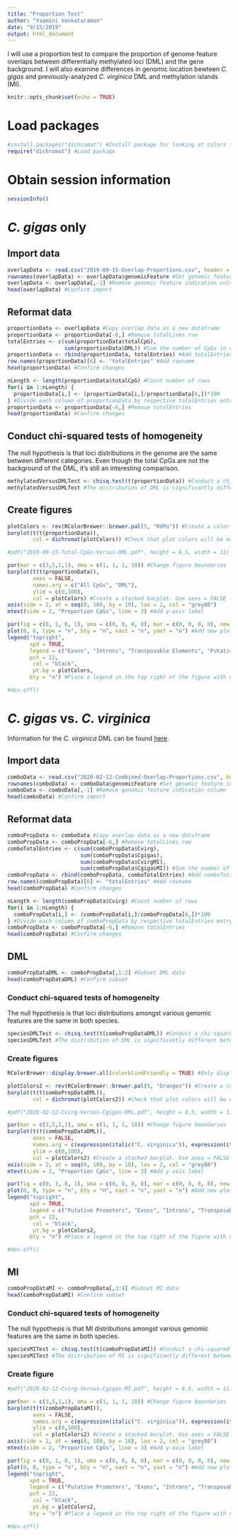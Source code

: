 ```yaml
---
title: "Proportion Test"
author: "Yaamini Venkataraman"
date: "9/15/2019"
output: html_document
---
```


I will use a proportion test to compare the proportion of genome feature overlaps between differentially methylated loci (DML) and the gene background. I will also examine differences in genomic location bewteen *C. gigas* and previously-analyzed *C. virginica* DML and methylation islands (MI).

```r
knitr::opts_chunk$set(echo = TRUE)
```

# Load packages

```r
#install.packages("dichromat") #Install package for looking at colors from colorblind perspective
require("dichromat") #Load package
```

# Obtain session information

```r
sessionInfo()
```

# *C. gigas* only

## Import data

```r
overlapData <- read.csv("2019-09-15-Overlap-Proportions.csv", header = TRUE)
rownames(overlapData) <- overlapData$genomicFeature #Set genomic feature indication and rownames
overlapData <- overlapData[,-1] #Remove genomic feature indication column
head(overlapData) #Confirm import
```

## Reformat data

```r
proportionData <- overlapData #Copy overlap data as a new dataframe
proportionData <- proportionData[-6,] #Remove totalLines row
totalEntries <- c(sum(proportionData$totalCpG),
                  sum(proportionData$DML)) #Sum the number of CpGs in each category
proportionData <- rbind(proportionData, totalEntries) #Add totalEntries to bottom of proportionData
row.names(proportionData)[6] <- "totalEntries" #Add rowname
head(proportionData) #Confirm changes
```

```r
nLength <- length(proportionData$totalCpG) #Count number of rows
for(i in 1:nLength) {
  proportionData[i,] <- (proportionData[i,]/proportionData[6,])*100
} #Divide each column of proportionData by respective totalEntries entry. Multiply by 100 and and save the percentage
proportionData <- proportionData[-6,] #Remove totalEntries
head(proportionData) #Confirm changes
```

## Conduct chi-squared tests of homogeneity

The null hypothesis is that loci distributions in the genome are the same between different categories. Even though the total CpGs are not the background of the DML, it's still an interesting comparison.

```r
methylatedVersusDMLTest <- chisq.test(t(proportionData)) #Conduct a chi-squared test
methylatedVersusDMLTest #The distribution of DML is significantly different from CpGs.
```

## Create figures

```r
plotColors <- rev(RColorBrewer::brewer.pal(5, "RdPu")) #Create a color palette for the barplots. Use 5 purple shades from RColorBrewer. Reverse the order so the darkest shade is used first.
barplot(t(t(proportionData)),
        col = dichromat(plotColors)) #Check that plot colors will be easy to interpret for those with color blindness
```

```r
#pdf("2019-09-15-Total-CpGs-Versus-DML.pdf", height = 8.5, width = 11)

par(mar = c(3,5,1,1), oma = c(1, 1, 1, 10)) #Change figure boundaries
barplot(t(t(proportionData)), 
        axes = FALSE, 
        names.arg = c("All CpGs", "DML"),
        ylim = c(0,100),
        col = plotColors) #Create a stacked barplot. Use axes = FALSE to remove the y-axis and names.arg to set labels on the x-axis.
axis(side = 2, at = seq(0, 100, by = 10), las = 2, col = "grey80")
mtext(side = 2, "Proportion CpGs", line = 3) #Add y-axis label

par(fig = c(0, 1, 0, 1), oma = c(0, 0, 0, 0), mar = c(0, 0, 0, 0), new = TRUE) #Create new plot
plot(0, 0, type = "n", bty = "n", xaxt = "n", yaxt = "n") #Add new plot on top of current plot
legend("topright",
       xpd = TRUE,
       legend = c("Exons", "Introns", "Transposable Elements", "Putative Promoters", "Other"),
       pch = 22, 
        col = "black", 
        pt.bg = plotColors,
       bty = "n") #Place a legend in the top right of the figure with no box

#dev.off()
```

# *C. gigas* vs. *C. virginica*

Information for the *C. virginica* DML can be found [here](https://github.com/epigeneticstoocean/paper-gonad-meth).

## Import data

```r
comboData <- read.csv("2020-02-12-Combined-Overlap-Proportions.csv", header = TRUE)
rownames(comboData) <- comboData$genomicFeature #Set genomic feature indication and rownames
comboData <- comboData[,-1] #Remove genomic feature indication column
head(comboData) #Confirm import
```

## Reformat data

```r
comboPropData <- comboData #Copy overlap data as a new dataframe
comboPropData <- comboPropData[-6,] #Remove totalLines row
comboTotalEntries <- c(sum(comboPropData$Cvirg),
                       sum(comboPropData$Cgigas),
                       sum(comboPropData$CvirgMI),
                       sum(comboPropData$CgigasMI)) #Sum the number of CpGs in each category
comboPropData <- rbind(comboPropData, comboTotalEntries) #Add comboTotalEntries to bottom of proportionData
row.names(comboPropData)[6] <- "totalEntries" #Add rowname
head(comboPropData) #Confirm changes
```

```r
nLength <- length(comboPropData$Cvirg) #Count number of rows
for(i in 1:nLength) {
  comboPropData[i,] <- (comboPropData[i,]/comboPropData[6,])*100
} #Divide each column of comboPropData by respective totalEntries entry. Multiply by 100 and and save the percentage
comboPropData <- comboPropData[-6,] #Remove totalEntries
head(comboPropData) #Confirm changes
```

## DML

```r
comboPropDataDML <- comboPropData[,1:2] #Subset DML data
head(comboPropDataDML) #Confirm subset
```

### Conduct chi-squared tests of homogeneity

The null hypothesis is that loci distributions amongst various genomic features are the same in both species.

```r
speciesDMLTest <- chisq.test(t(comboPropDataDML)) #Conduct a chi-squared test
speciesDMLTest #The distribution of DML is significantly different between species.
```

### Create figures

```r
RColorBrewer::display.brewer.all(colorblindFriendly = TRUE) #Only display colorblind-friendly palettes
```


```r
plotColors2 <- rev(RColorBrewer::brewer.pal(5, "Oranges")) #Create a color palette for the barplots. Use 5 purple shades from RColorBrewer. Reverse the order so the darkest shade is used first.
barplot(t(t(comboPropDataDML)),
        col = dichromat(plotColors2)) #Check that plot colors will be easy to interpret for those with color blindness
```

```r
#pdf("2020-02-12-Cvirg-Versus-Cgigas-DML.pdf", height = 8.5, width = 11)

par(mar = c(3,5,1,1), oma = c(1, 1, 1, 10)) #Change figure boundaries
barplot(t(t(comboPropDataDML)), 
        axes = FALSE, 
        names.arg = c(expression(italic("C. virginica")), expression(italic("C. gigas"))),
        ylim = c(0,100),
        col = plotColors2) #Create a stacked barplot. Use axes = FALSE to remove the y-axis and names.arg to set labels on the x-axis. Use expression(italic()) to italicize species names
axis(side = 2, at = seq(0, 100, by = 10), las = 2, col = "grey80")
mtext(side = 2, "Proportion CpGs", line = 3) #Add y-axis label

par(fig = c(0, 1, 0, 1), oma = c(0, 0, 0, 0), mar = c(0, 0, 0, 0), new = TRUE) #Create new plot
plot(0, 0, type = "n", bty = "n", xaxt = "n", yaxt = "n") #Add new plot on top of current plot
legend("topright",
       xpd = TRUE,
       legend = c("Putative Promoters", "Exons", "Introns", "Transposable Elements", "Other"),
       pch = 22, 
        col = "black", 
        pt.bg = plotColors2,
       bty = "n") #Place a legend in the top right of the figure with no box

#dev.off()
```

## MI

```r
comboPropDataMI <- comboPropData[,3:4] #Subset MI data
head(comboPropDataMI) #Confirm subset
```

### Conduct chi-squared tests of homogeneity

The null hypothesis is that MI distributions amongst various genomic features are the same in both species.

```r
speciesMITest <- chisq.test(t(comboPropDataMI)) #Conduct a chi-squared test
speciesMITest #The distribution of MI is significantly different between species.
```

### Create figure

```r
#pdf("2020-02-12-Cvirg-Versus-Cgigas-MI.pdf", height = 8.5, width = 11)

par(mar = c(3,5,1,1), oma = c(1, 1, 1, 10)) #Change figure boundaries
barplot(t(t(comboPropDataMI)), 
        axes = FALSE, 
        names.arg = c(expression(italic("C. virginica")), expression(italic("C. gigas"))),
        ylim = c(0,100),
        col = plotColors2) #Create a stacked barplot. Use axes = FALSE to remove the y-axis and names.arg to set labels on the x-axis. Use expression(italic()) to italicize species names
axis(side = 2, at = seq(0, 100, by = 10), las = 2, col = "grey80")
mtext(side = 2, "Proportion CpGs", line = 3) #Add y-axis label

par(fig = c(0, 1, 0, 1), oma = c(0, 0, 0, 0), mar = c(0, 0, 0, 0), new = TRUE) #Create new plot
plot(0, 0, type = "n", bty = "n", xaxt = "n", yaxt = "n") #Add new plot on top of current plot
legend("topright",
       xpd = TRUE,
       legend = c("Putative Promoters", "Exons", "Introns", "Transposable Elements", "Other"),
       pch = 22, 
        col = "black", 
        pt.bg = plotColors2,
       bty = "n") #Place a legend in the top right of the figure with no box

#dev.off()
```

